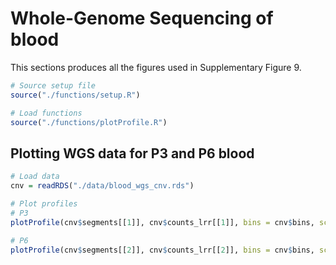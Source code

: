 # Whole-Genome Sequencing of blood

This sections produces all the figures used in Supplementary Figure 9.

```r
# Source setup file
source("./functions/setup.R")

# Load functions
source("./functions/plotProfile.R")
```

## Plotting WGS data for P3 and P6 blood

```r
# Load data
cnv = readRDS("./data/blood_wgs_cnv.rds")

# Plot profiles
# P3
plotProfile(cnv$segments[[1]], cnv$counts_lrr[[1]], bins = cnv$bins, sc = FALSE)

# P6
plotProfile(cnv$segments[[2]], cnv$counts_lrr[[2]], bins = cnv$bins, sc = FALSE)
```

